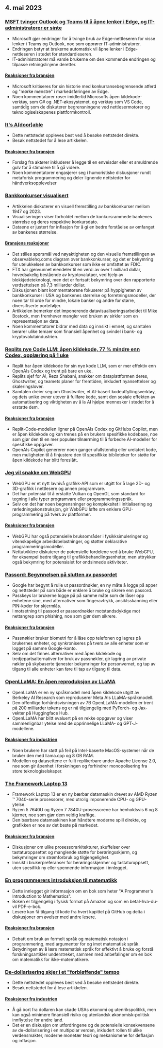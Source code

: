 

<CallToAction />

<Steps>

## 4. mai 2023

### [MSFT tvinger Outlook og Teams til å åpne lenker i Edge, og IT-administratorer er sinte](https://www.theverge.com/2023/5/3/23709297/microsoft-edge-force-outlook-teams-web-links-open)

- Microsoft gjør endringer for å tvinge bruk av Edge-nettleseren for visse lenker i Teams og Outlook, noe som opprører IT-administratorer.
- Endringen betyr at brukerne automatisk vil åpne lenker i Edge-nettleseren i stedet for standardleseren.
- IT-administratorer må varsle brukerne om den kommende endringen og tilpasse retningslinjene deretter.

#### [Reaksjoner fra bransjen](http://news.ycombinator.com/item?id=35800158)

- Microsoft kritiseres for sin historie med konkurransebegrensende atferd og "mørke mønstre" i markedsføringen av Edge.
- Noen kommentatorer roser imidlertid Microsofts åpen kildekode-verktøy, som C# og .NET-økosystemet, og verktøy som VS Code, samtidig som de diskuterer begrensningene ved nettlesermotorer og teknologiselskapenes plattformkontroll.

### [It's A(door)able](https://ncase.me/door/)

- Dette nettstedet oppleves best ved å besøke nettstedet direkte.
- Besøk nettstedet for å lese artikkelen.

#### [Reaksjoner fra bransjen](http://news.ycombinator.com/item?id=35800492)

- Forslag fra aktører inkluderer å legge til en enveisdør eller et smuldrende gulv for å stimulere til å gå videre.
- Noen kommentatorer engasjerer seg i humoristiske diskusjoner rundt metaforisk programmering og deler lignende nettsteder for håndverksopplevelser

### [Bankkonkurser visualisert](https://observablehq.com/@mbostock/bank-failures)

- Artikkelen diskuterer en visuell fremstilling av bankkonkurser mellom 1947 og 2023.
- Visualiseringen viser forholdet mellom de konkursrammede bankenes størrelse og deres respektive konkursdato.
- Dataene er justert for inflasjon for å gi en bedre forståelse av omfanget av bankenes størrelse.

#### [Bransjens reaksjoner](http://news.ycombinator.com/item?id=35795975)

- Det stilles spørsmål ved nøyaktigheten og den visuelle fremstillingen av observablehq.coms diagram over bankkonkurser, og det er bekymring for utelukkelsen av bankkonkurser som ikke er omfattet av FDIC.
- FTX har gjenvunnet eiendeler til en verdi av over 1 milliard dollar, hovedsakelig bestående av kryptovalutaer, ved hjelp av blokkjedeteknologi, men det er fortsatt bekymring over den rapporterte verdsettelsen på 7,3 milliarder dollar.
- Diskusjonen blant kommentatorene fokuserer på hyppigheten av bankkonkurser i USA og bankenes størrelse og forretningsmodeller, der noen tar til orde for mindre, lokale banker og andre for større, diversifiserte porteføljer.
- Artikkelen bemerker det imponerende datavisualiseringsarbeidet til Mike Bostock, men fremhever mangler ved bruken av sirkler som en representasjon av data.
- Noen kommentatorer bidrar med data og innsikt i emnet, og samtalen berører ulike temaer som finansiell åpenhet og svindel i bank- og kryptovalutaindustrien.

### [Replits nye Code LLM: åpen kildekode, 77 % mindre enn Codex, opplæring på 1 uke](https://www.latent.space/p/reza-shabani#details)

- Replit har åpen kildekode for sin nye kode LLM, som er mer effektiv enn OpenAIs Codex og trent på bare en uke.
- Replits sjef for AI, Reza Shabani, snakker om dataplattformen deres, Ghostwriter, og teamets planer for fremtiden, inkludert nyansettelser og skaleringslover.
- Samtalen dreier seg om Ghostwriter, et AI-basert kodeutfyllingsverktøy, og dets unike evner utover å fullføre kode, samt den sosiale effekten av automatisering og viktigheten av å la AI hjelpe mennesker i stedet for å erstatte dem.

#### [Reaksjoner fra bransjen](http://news.ycombinator.com/item?id=35803435)

- Replit-Code-modellen ligner på OpenAIs Codex og GitHubs Copilot, men er åpen kildekode og kan trenes på en brukers spesifikke kodebase, noe som gjør den til en mer populær tilnærming til å forbedre AI-modeller for spesifikke oppgaver.
- OpenAIs Copilot genererer noen ganger ufullstendig eller urelatert kode, men muligheten til å finjustere den til spesifikke biblioteker for støtte for åpen kildekode har blitt foreslått.

### [Jeg vil snakke om WebGPU](https://cohost.org/mcc/post/1406157-i-want-to-talk-about-webgpu)

- WebGPU er et nytt lavnivå grafikk-API som er utgitt for å lage 2D- og 3D-grafikk i nettlesere og annen programvare.
- Det har potensial til å erstatte Vulkan og OpenGL som standard for tegning i alle typer programvare eller programmeringsspråk.
- Selv om det har noen begrensninger og kompleksitet i initialisering og rørledningskonstruksjon, gir WebGPU løfte om enklere GPU-programmering på tvers av plattformer.

#### [Reaksjoner fra bransjen](http://news.ycombinator.com/item?id=35800988)

- WebGPU har også potensielle bruksområder i fysikksimuleringer og vitenskapelige arbeidsbelastninger, og støtter deklarative programmeringsmodeller.
- Nettutviklere diskuterer de potensielle fordelene ved å bruke WebGPU, for eksempel bedre tilgang til grafikkbehandlingsenheter, men uttrykker også bekymring for potensialet for ondsinnede aktiviteter.

### [Passord: Begynnelsen på slutten av passordet](https://blog.google/technology/safety-security/the-beginning-of-the-end-of-the-password/)

- Google har begynt å rulle ut passordnøkler, en ny måte å logge på apper og nettsteder på som både er enklere å bruke og sikrere enn passord.
- Passkeys lar brukerne logge på på samme måte som de låser opp enhetene sine, med alternativer som fingeravtrykk, ansiktsskanning eller PIN-koder for skjermlås.
- I motsetning til passord er passordnøkler motstandsdyktige mot nettangrep som phishing, noe som gjør dem sikrere.

#### [Reaksjoner fra bransjen](http://news.ycombinator.com/item?id=35801392)

- Passnøkler bruker biometri for å låse opp telefonen og lagres på brukernes enheter, og synkroniseres på tvers av alle enheter som er logget på samme Google-konto.
- Selv om det finnes alternativer med åpen kildekode og tredjepartsalternativer for bruk av passnøkler, gir lagring av private nøkler på skybaserte tjenester bekymringer for personvernet, og tap av tilgang til alle enheter kan føre til tap av tilgang til data.

### [OpenLLaMA: En åpen reproduksjon av LLaMA](https://github.com/openlm-research/open_llama)

- OpenLLaMA er en ny språkmodell med åpen kildekode utgitt av Berkeley AI Research som reproduserer Meta AIs LLaMA-språkmodell.
- Den offentlige forhåndsvisningen av 7B OpenLLaMA-modellen er trent på 200 milliarder tokens og er nå tilgjengelig med PyTorch- og Jax-vekter på Huggingface Hub.
- OpenLLaMA har blitt evaluert på en rekke oppgaver og viser sammenlignbar ytelse med de opprinnelige LLaMA- og GPT-J-modellene.

#### [Reaksjoner fra industrien](http://news.ycombinator.com/item?id=35798888)

- Noen brukere har støtt på feil på Intel-baserte MacOS-systemer når de bruker den med llama.cpp og 8 GB RAM.
- Modellen og datasettene er fullt replikerbare under Apache License 2.0, noe som gir åpenhet i forskningen og forhindrer monopolisering fra store teknologiselskaper.

### [The Framework Laptop 13](https://frame.work/blog/announcing-the-framework-laptop-13-powered-by-amd-ryzen)

- Framework Laptop 13 er en ny bærbar datamaskin drevet av AMD Ryzen ™ 7040-serie prosessorer, med utrolig imponerende CPU- og GPU-ytelse.
- Ryzen 5 7640U og Ryzen 7 7840U-prosessorene har henholdsvis 6 og 8 kjerner, noe som gjør dem veldig kraftige.
- Den bærbare datamaskinen kan håndtere moderne spill direkte, og grafikken er noe av det beste på markedet.

#### [Reaksjoner fra bransjen](http://news.ycombinator.com/item?id=35802210)

- Diskusjoner om ulike prosessorarkitekturer, skuffelser over tastaturoppsettet og manglende støtte for berøringsskjerm, og bekymringer om strømforbruk og tilgjengelighet.
- Innsikt i brukerpreferanser for berøringsskjermer og tastaturoppsett, uten spesifikk ny eller spennende informasjon i innlegget.

### [En programmerers introduksjon til matematikk](https://pimbook.org)

- Dette innlegget gir informasjon om en bok som heter "A Programmer's Introduction to Mathematics".
- Boken er tilgjengelig i fysisk format på Amazon og som en betal-hva-du-vil PDF-e-bok.
- Lesere kan få tilgang til kode fra hvert kapittel på GitHub og delta i diskusjoner om øvelser med andre lesere.

#### [Reaksjoner fra bransjen](http://news.ycombinator.com/item?id=35800136)

- Debatt om bruk av formelt språk og matematisk notasjon i programmering, med argumenter for og imot matematisk språk.
- Betydningen av å lære matematisk språk for effektivt å bruke og forstå forskningsartikler understreket, sammen med anbefalinger om en bok om matematikk for ikke-matematikere.

### [De-dollarisering skjer i et "forbløffende" tempo](https://www.bloomberg.com/news/articles/2023-04-18/de-dollarization-is-happening-at-a-stunning-pace-jen-says)

- Dette nettstedet oppleves best ved å besøke nettstedet direkte.
- Besøk nettstedet for å lese artikkelen.

#### [Reaksjoner fra industrien](http://news.ycombinator.com/item?id=35796915)

- Å gå bort fra dollaren kan skade USAs økonomi og utenrikspolitikk, men kan også minimere finansiell risiko og utenlandsk økonomisk-politisk innflytelse for andre land.
- Det er en diskusjon om utfordringene og de potensielle konsekvensene av de-dollarisering i en multipolar verden, inkludert rollen til ulike verdensmakter, moderne monetær teori og mekanismene for deflasjon og inflasjon.

</Steps>
